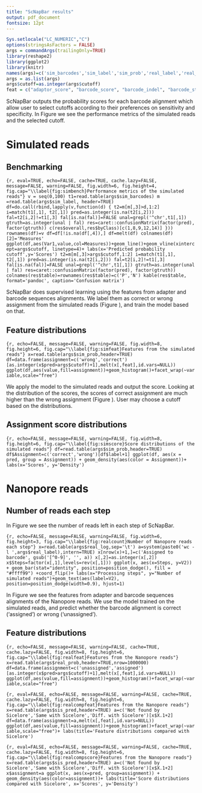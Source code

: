 ```yaml
---
title: "ScNapBar results"
output: pdf_document
fontsize: 12pt
---
```


```r
Sys.setlocale("LC_NUMERIC","C")
options(stringsAsFactors = FALSE)
args = commandArgs(trailingOnly=TRUE)
library(reshape2)
library(ggplot2)
library(knitr)
names(args)=c('sim_barcodes','sim_label','sim_prob','real_label','real_prob','real_log','cutoff','sis_pred')
args = as.list(args)
args$cutoff=as.integer(args$cutoff)
feat = c("adaptor_score", "barcode_score", "barcode_indel", "barcode_start", "barcode_mismatch", "umi_length", "polyT_length")
```

ScNapBar outputs the probability scores for each barcode alignment which allow user to select cutoffs according to their preferences on sensitivity and specificity. In Figure \ref{fig:simbench} we see the performance metrics of the simulated reads and the selected cutoff.

# Simulated reads
## Benchmarking
```{r, eval=TRUE, echo=FALSE, cache=TRUE, cache.lazy=FALSE, message=FALSE, warning=FALSE, fig.width=6, fig.height=4, fig.cap="\\label{fig:simbench}Performance metrics of the simulated reads"}
v = seq(0,100)
t1=read.table(args$sim_barcodes)
m =read.table(args$sim_label, header=TRUE)
df=do.call(rbind,lapply(v,function(d) {
t2=m[m[,3]>d,1:2]
i=match(t1[,1], t2[,1])
pred=as.integer(is.na(t2[i,2]))
fal=t2[i,2]!=t1[,3]
fal[is.na(fal)]=FALSE
unal=grepl('^chr',t1[,1])
gtruth=as.integer(unal | fal)
res=caret::confusionMatrix(factor(pred), factor(gtruth))
c(res$overall,res$byClass)[c(1,8,9,12,14)]
}))
rownames(df)=v
df=df[!is.na(df[,4]),]
df=melt(df)
colnames(df)[2]='Measures'
ggplot(df,aes(Var1,value,col=Measures))+geom_line()+geom_vline(xintercept=args$cutoff, linetype=4)+
labs(x='Predicted probability cutoff',y='Scores')
t2=m[m[,3]>args$cutoff,1:2]
i=match(t1[,1], t2[,1])
pred=as.integer(is.na(t2[i,2]))
fal=t2[i,2]!=t1[,3]
fal[is.na(fal)]=FALSE
unal=grepl('^chr',t1[,1])
gtruth=as.integer(unal | fal)
res=caret::confusionMatrix(factor(pred), factor(gtruth))
colnames(res$table)=rownames(res$table)=c('P','N')
kable(res$table, format='pandoc', caption='Confusion matrix')
```

ScNapBar does supervised learning using the features from adapter and barcode sequences alignments. We label them as correct or wrong assignment from the simulated reads (Figure \ref{fig:simfeat}), and train the model based on that. 

## Feature distributions
```{r, echo=FALSE, message=FALSE, warning=FALSE, fig.width=8, fig.height=6, fig.cap="\\label{fig:simfeat}Features from the simulated reads"}
x=read.table(args$sim_prob,header=TRUE)
df=data.frame(assignment=c('wrong','correct')[as.integer(x$pred>args$cutoff)+1],melt(x[,feat],id.vars=NULL))
ggplot(df,aes(value,fill=assignment))+geom_histogram()+facet_wrap(~variable,scale="free")
```

We apply the model to the simulated reads and output the score. Looking at the distribution of the scores, the scores of correct assignment are much higher than the wrong assignment (Figure \ref{fig:simscore}). User may choose a cutoff based on the distributions. 

## Assignment score distributions
```{r, echo=FALSE, message=FALSE, warning=FALSE, fig.width=8, fig.height=6, fig.cap="\\label{fig:simscore}Score distributions of the simulated reads"}
df=read.table(args$sim_prob,header=TRUE)
df$Assignment=c('correct','wrong')[df$label+1]
ggplot(df, aes(x = pred, group = Assignment)) + geom_density(aes(color = Assignment))+ labs(x='Scores', y='Density')
```

# Nanopore reads
## Number of reads each step

In Figure \ref{fig:realcount} we see the number of reads left in each step of ScNapBar.

```{r, echo=FALSE, message=FALSE, warning=FALSE, fig.width=6, fig.height=3, fig.cap="\\label{fig:realcount}Number of Nanopore reads each step"}
x=read.table(args$real_log,sep='\t')
a=system(paste0('wc -l ',args$real_label),intern=TRUE)
x[nrow(x)+1,]=c('Assigned to barcode', gsub('[^0-9]', '', a))
x[,2]=as.integer(x[,2])
x$Steps=factor(x[,1],levels=rev(x[,1]))
ggplot(x, aes(x=Steps, y=V2)) + geom_bar(stat="identity", position=position_dodge(), fill = "#ffff99") +coord_flip()+ labs(x="Processing steps", y="Number of simulated reads")+geom_text(aes(label=V2), position=position_dodge(width=0.9), hjust=1)
```

In Figure \ref{fig:realfeat} we see the features from adapter and barcode sequences alignments of the Nanopore reads. We use the model trained on the simulated reads, and predict whether the barcode alignment is correct ('assigned') or wrong ('unassigned').  

## Feature distributions
```{r, echo=FALSE, message=FALSE, warning=FALSE, cache=TRUE, cache.lazy=FALSE, fig.width=8, fig.height=6, fig.cap="\\label{fig:realfeat}Features from the Nanopore reads"}
x=read.table(args$real_prob,header=TRUE,nrow=1000000)
df=data.frame(assignment=c('unassigned','assigned')[as.integer(x$pred>args$cutoff)+1],melt(x[,feat],id.vars=NULL))
ggplot(df,aes(value,fill=assignment))+geom_histogram()+facet_wrap(~variable,scale="free")
```


```{r, eval=FALSE, echo=FALSE, message=FALSE, warning=FALSE, cache=TRUE, cache.lazy=FALSE, fig.width=8, fig.height=6, fig.cap="\\label{fig:realcompfeat}Features from the Nanopore reads"}
x=read.table(args$sis_pred,header=TRUE)
a=c('Not found by Sicelore','Same with Sicelore','Diff. with Sicelore')[x$X.1+2]
df=data.frame(assignment=a,melt(x[,feat],id.vars=NULL))
ggplot(df,aes(value,fill=assignment))+geom_histogram()+facet_wrap(~variable,scale="free")+ labs(title='Feature distributions compared with Sicelore')
```

```{r, eval=FALSE, echo=FALSE, message=FALSE, warning=FALSE, cache=TRUE, cache.lazy=FALSE, fig.width=8, fig.height=6, fig.cap="\\label{fig:realcompscore}Features from the Nanopore reads"}
x=read.table(args$sis_pred,header=TRUE)
a=c('Not found by Sicelore','Same with Sicelore','Diff. with Sicelore')[x$X.1+2]
x$assignment=a
ggplot(x, aes(x=pred, group=assignment)) + geom_density(aes(color=assignment))+ labs(title='Score distributions compared with Sicelore', x='Scores', y='Density')
```
